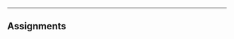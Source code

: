 ***
## Assignments



<!--

<ul class="fa-ul">
<li><i class="fa-li fa fa-microphone"></i> [**April 22 Project presentation and paper - **](research_idea.html)

<li><i class="fa-li fa fa-microphone"></i>**Final Presentation - Canceled** 

<li><i class="fa-li fa fa-file-text-o"></i>[**May  22  Final Paper**](final_paper.html) 

</ul>
-->